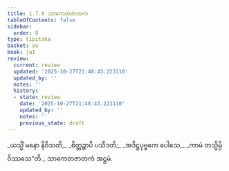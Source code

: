 ```yaml
---
title: 1.7.8 သာကေတဇာတက
tableOfContents: false
sidebar:
  order: 8
type: tipitaka
basket: su
book: ja1
review:
  current: review
  updated: '2025-10-27T21:48:43.223110'
  updated_by: ''
  notes: ''
  history:
  - state: review
    date: '2025-10-27T21:48:43.223110'
    updated_by: ''
    notes: ''
    previous_state: draft
---
```



<ReviewStatus review={frontmatter.review} showDetails={true} />

<HypothesisAnnotation frontmatter={frontmatter} />

<DynamicBreadcrumb />

<Division number="68" book="ja1" e="ch" v="22" p="16">

<Paragraph number="149" type="verses" book="ja1">
_ယသ္မိံ မနော နိဝိသတိ,_  
_စိတ္တဉ္စာပိ ပသီဒတိ;_  
_အဒိဋ္ဌပုဗ္ဗကေ ပေါသေ,_  
_ကာမံ တသ္မိမ္ပိ ဝိဿသေ”တိ._  


</Paragraph>
</Division>

<Paragraph number="150" type="center" book="ja1">
သာကေတဇာတကံ အဋ္ဌမံ.
</Paragraph>